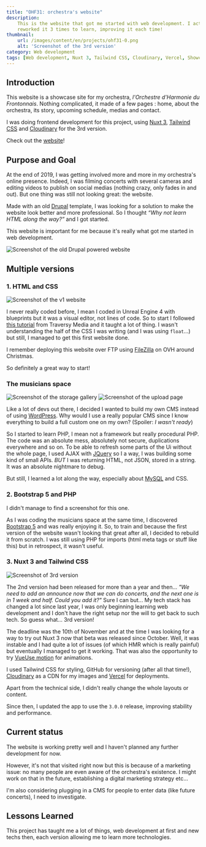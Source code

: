 ```yaml
---
title: "OHF31: orchestra's website"
description:
    This is the website that got me started with web development. I actually
    reworked it 3 times to learn, improving it each time!
thumbnail:
    url: /images/content/en/projects/ohf31-0.png
    alt: 'Screenshot of the 3rd version'
category: Web development
tags: [Web development, Nuxt 3, Tailwind CSS, Cloudinary, Vercel, Showcase]
---
```


## Introduction

This website is a showcase site for my orchestra, _l'Orchestre d'Harmonie du
Frontonnais_. Nothing complicated, it made of a few pages : home, about the
orchestra, its story, upcoming schedule, medias and contact.

I was doing frontend development for this project, using
[Nuxt 3](https://nuxt.com), [Tailwind CSS](https://tailwindcss.com) and
[Cloudinary](https://cloudinary.com) for the 3rd version.

Check out the [website](https://ohf31.fr)!

## Purpose and Goal

At the end of 2019, I was getting involved more and more in my orchestra's
online presence. Indeed, I was filming concerts with several cameras and editing
videos to publish on social medias (nothing crazy, only fades in and out). But
one thing was still not looking great: the website.

Made with an old [Drupal](https://www.drupal.org/) template, I was looking for a
solution to make the website look better and more professional. So I thought
_“Why not learn HTML along the way?”_ and I got started.

This website is important for me because it's really what got me started in web
development.

![Screenshot of the old Drupal powered website](/images/content/en/projects/ohf31-1.png)

## Multiple versions

### 1. HTML and CSS

![Screenshot of the v1 website](/images/content/en/projects/ohf31-2.png)

I never really coded before, I mean I coded in Unreal Engine 4 with blueprints
but it was a visual editor, not lines of code. So to start I followed
[this tutorial](https://www.youtube.com/watch?v=UB1O30fR-EE) from Traversy Media
and it taught a lot of thing. I wasn't understanding the half of the CSS I was
writing (and I was using `float`...) but still, I managed to get this first
website done.

I remember deploying this website over FTP using
[FileZilla](https://filezilla-project.org/) on OVH around Christmas.

So definitely a great way to start!

### The musicians space

![Screenshot of the storage gallery](/images/content/en/projects/ohf31-3.jpg)
![Screenshot of the upload page](/images/content/en/projects/ohf31-4.jpg)

Like a lot of devs out there, I decided I wanted to build my own CMS instead of
using [WordPress](https://wordpress.com/). Why would I use a really popular CMS
since I know everything to build a full custom one on my own? (Spoiler: _I
wasn't ready_)

So I started to learn PHP, I mean not a framework but really procedural PHP. The
code was an absolute mess, absolutely not secure, duplications everywhere and so
on. To be able to refresh some parts of the Ui without the whole page, I used
AJAX with [JQuery](https://jquery.com/) so I a way, I was building some kind of
small APIs. _BUT_ I was returning HTML, not JSON, stored in a string. It was an
absolute nightmare to debug.

But still, I learned a lot along the way, especially about
[MySQL](https://www.mysql.com/) and CSS.

### 2. Bootstrap 5 and PHP

<Alert>

I didn't manage to find a screenshot for this one.

</Alert>

As I was coding the musicians space at the same time, I discovered
[Bootstrap 5](https://getbootstrap.com/) and was really enjoying it. So, to
train and because the first version of the website wasn't looking that great
after all, I decided to rebuild it from scratch. I was still using PHP for
imports (html meta tags or stuff like this) but in retrospect, it wasn't useful.

### 3. Nuxt 3 and Tailwind CSS

![Screenshot of 3rd version](/images/content/en/projects/ohf31-0.png)

The 2nd version had been released for more than a year and then... _"We need to
add an announce now that we can do concerts, and the next one is in 1 week and
half. Could you add it?"_ Sure I can but... My tech stack has changed a lot
since last year, I was only beginning learning web development and I don't have
the right setup nor the will to get back to such tech. So guess what... 3rd
version!

The deadline was the 10th of November and at the time I was looking for a way to
try out Nuxt 3 now that beta was released since October. Well, it was instable
and I had quite a lot of issues (of which HMR which is really painful) but
eventually I managed to get it working. That was also the opportunity to try
[VueUse motion](https://motion.vueuse.org/) for animations.

I used Tailwind CSS for styling, GitHub for versioning (after all that time!),
[Cloudinary](https://cloudinary.com/) as a CDN for my images and
[Vercel](https://vercel.com) for deployments.

Apart from the technical side, I didn't really change the whole layouts or
content.

Since then, I updated the app to use the `3.0.0` release, improving stability
and performance.

## Current status

The website is working pretty well and I haven't planned any further development
for now.

However, it's not that visited right now but this is because of a marketing
issue: no many people are even aware of the orchestra's existence. I might work
on that in the future, establishing a digital marketing strategy etc...

I'm also considering plugging in a CMS for people to enter data (like future
concerts), I need to investigate.

## Lessons Learned

This project has taught me a lot of things, web development at first and new
techs then, each version allowing me to learn more technologies.
